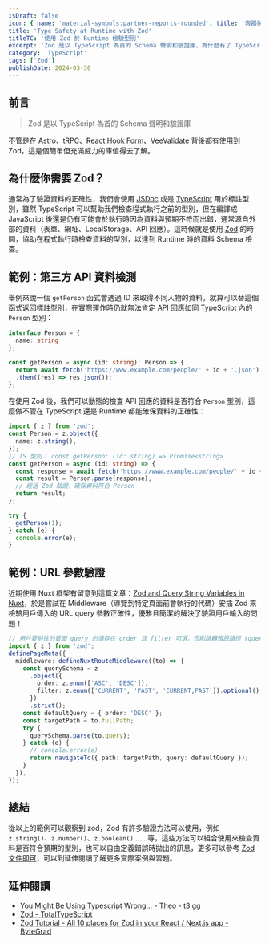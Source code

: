 ```yaml
---
isDraft: false
icon: { name: 'material-symbols:partner-reports-rounded', title: '容器裝載驚嘆號符號' }
title: 'Type Safety at Runtime with Zod'
titleTC: '使用 Zod 於 Runtime 檢驗型別'
excerpt: 'Zod 是以 TypeScript 為首的 Schema 聲明和驗證庫，為什麼有了 TypeScript 還需要 Zod？輕易的撰寫 Runtime 資料驗證就是 Zod 的目的，像是驗證三方 API 傳遞的資料、用戶輸入在 URL 中或表單中的資料使用 Zod 來驗證都很方便。'
category: 'TypeScript'
tags: ['Zod']
publishDate: 2024-03-30
---
```


## 前言

> Zod 是以 TypeScript 為首的 Schema 聲明和驗證庫

不管是在 [Astro](https://astro.build/)、[tRPC](https://trpc.io/)、[React Hook Form](https://react-hook-form.com/)、[VeeValidate](https://vee-validate.logaretm.com/v4/) 背後都有使用到 Zod，這是個簡單但充滿威力的庫值得去了解。

## 為什麼你需要 Zod？

通常為了驗證資料的正確性，我們會使用 [JSDoc](https://jsdoc.app/) 或是 [TypeScript](https://www.typescriptlang.org/) 用於標註型別，雖然 TypeScript 可以幫助我們檢查程式執行之前的型別，但在編譯成 JavaScript 後還是仍有可能會於執行時因為資料與預期不符而出錯，通常源自外部的資料（表單、網址、LocalStorage、API 回應）。這時候就是使用 [Zod](https://zod.dev/) 的時間，協助在程式執行時檢查資料的型別，以達到 Runtime 時的資料 Schema 檢查。

## 範例：第三方 API 資料檢測

舉例來說一個 `getPerson` 函式會透過 ID 來取得不同人物的資料，就算可以替這個函式返回標註型別，在實際運作時仍就無法肯定 API 回應如同 TypeScript 內的 `Person` 型別：

```ts
interface Person = {
  name: string
};

const getPerson = async (id: string): Person => {
  return await fetch('https://www.example.com/people/' + id + '.json')
  .then((res) => res.json());
};
```

在使用 Zod 後，我們可以動態的檢查 API 回應的資料是否符合 `Person` 型別，這麼做不管在 TypeScript 還是 Runtime 都能確保資料的正確性：

```ts
import { z } from 'zod';
const Person = z.object({
  name: z.string(),
});
// TS 型別： const getPerson: (id: string) => Promise<string>
const getPerson = async (id: string) => {
  const response = await fetch('https://www.example.com/people/' + id + '.json').then((res) => res.json());
  const result = Person.parse(response);
  // 經過 Zod 驗證，確保資料符合 Person
  return result;
};

try {
  getPerson(1);
} catch (e) {
  console.error(e);
}
```

## 範例：URL 參數驗證

近期使用 Nuxt 框架有留意到這篇文章：[Zod and Query String Variables in Nuxt](https://vueschool.io/articles/vuejs-tutorials/zod-and-query-string-variables-in-nuxt/)，於是嘗試在 Middleware（導覽到特定頁面前會執行的代碼）安插 Zod 來檢驗用戶傳入的 URL query 參數正確性，優雅且簡潔的解決了驗證用戶輸入的問題！

```ts
// 用戶要前往的頁面 query 必須存在 order 且 filter 可選，否則跳轉預設路徑 (query: { order: 'DESC' })
import { z } from 'zod';
definePageMeta({
  middleware: defineNuxtRouteMiddleware((to) => {
    const querySchema = z
      .object({
        order: z.enum(['ASC', 'DESC']),
        filter: z.enum(['CURRENT', 'PAST', 'CURRENT,PAST']).optional(),
      })
      .strict();
    const defaultQuery = { order: 'DESC' };
    const targetPath = to.fullPath;
    try {
      querySchema.parse(to.query);
    } catch (e) {
      // console.error(e)
      return navigateTo({ path: targetPath, query: defaultQuery });
    }
  }),
});
```

## 總結

從以上的範例可以觀察到 zod，Zod 有許多驗證方法可以使用，例如 `z.string()`、`z.number()`、`z.boolean()` ……等，這些方法可以組合使用來檢查資料是否符合預期的型別，也可以自由定義錯誤時拋出的訊息，更多可以參考 [Zod 文件即可](https://zod.dev/?id=introduction)，可以到延伸閱讀了解更多實際案例與習題。

## 延伸閱讀

- [You Might Be Using Typescript Wrong... - Theo - t3.gg](https://www.youtube.com/watch?v=RmGHnYUqQ4k)
- [Zod - TotalTypeScript](https://www.totaltypescript.com/tutorials/zod)
- [Zod Tutorial - All 10 places for Zod in your React / Next.js app - ByteGrad](https://www.youtube.com/watch?v=AeQ3f4zmSMs)
